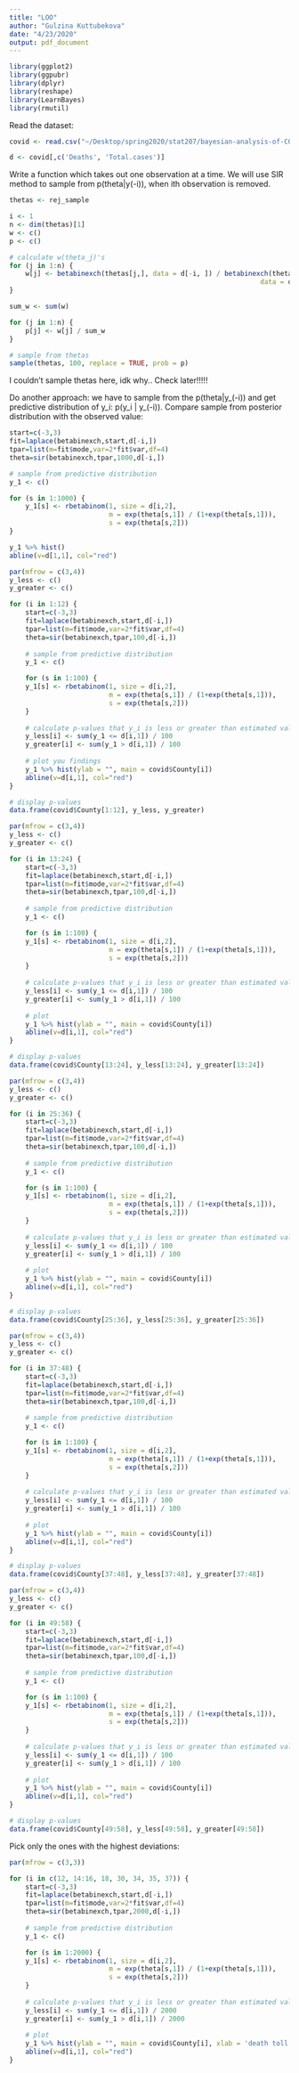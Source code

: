 ```yaml
---
title: "LOO"
author: "Gulzina Kuttubekova"
date: "4/23/2020"
output: pdf_document
---
```


```r
library(ggplot2)
library(ggpubr)
library(dplyr)
library(reshape)
library(LearnBayes)
library(rmutil)
```

Read the dataset:
```r
covid <- read.csv("~/Desktop/spring2020/stat207/bayesian-analysis-of-COVID19-in-CA/data/Covid19-04-13-20.txt")

d <- covid[,c('Deaths', 'Total.cases')]
```

Write a function which takes out one observation at a time. We will use SIR method to sample from p(theta|y(-i)), when ith observation is removed. 

```r
thetas <- rej_sample
```

```r
i <- 1
n <- dim(thetas)[1]
w <- c()
p <- c()

# calculate w(theta_j)'s
for (j in 1:n) {
    w[j] <- betabinexch(thetas[j,], data = d[-i, ]) / betabinexch(thetas[j,], 
                                                               data = d)
}

sum_w <- sum(w)

for (j in 1:n) {
    p[j] <- w[j] / sum_w
}
```

```r
# sample from thetas
sample(thetas, 100, replace = TRUE, prob = p)
```
I couldn't sample thetas here, idk why.. Check later!!!!!



Do another approach: we have to sample from the p(theta|y_(-i)) and get predictive distribution of y_i: p(y_i | y_(-i)). Compare sample from posterior distribution with the observed value:
```r
start=c(-3,3)
fit=laplace(betabinexch,start,d[-i,])
tpar=list(m=fit$mode,var=2*fit$var,df=4)
theta=sir(betabinexch,tpar,1000,d[-i,])
```

```r
# sample from predictive distribution
y_1 <- c()

for (s in 1:1000) {
    y_1[s] <- rbetabinom(1, size = d[i,2], 
                         m = exp(theta[s,1]) / (1+exp(theta[s,1])),
                         s = exp(theta[s,2]))
}

```

```r
y_1 %>% hist()
abline(v=d[1,1], col="red")
```

```r
par(mfrow = c(3,4))
y_less <- c()
y_greater <- c()

for (i in 1:12) {
    start=c(-3,3)
    fit=laplace(betabinexch,start,d[-i,])
    tpar=list(m=fit$mode,var=2*fit$var,df=4)
    theta=sir(betabinexch,tpar,100,d[-i,])
    
    # sample from predictive distribution
    y_1 <- c()

    for (s in 1:100) {
    y_1[s] <- rbetabinom(1, size = d[i,2], 
                         m = exp(theta[s,1]) / (1+exp(theta[s,1])),
                         s = exp(theta[s,2]))
    }
    
    # calculate p-values that y_i is less or greater than estimated values
    y_less[i] <- sum(y_1 <= d[i,1]) / 100
    y_greater[i] <- sum(y_1 > d[i,1]) / 100
    
    # plot you findings
    y_1 %>% hist(ylab = "", main = covid$County[i])
    abline(v=d[i,1], col="red")
}
```

```r
# display p-values
data.frame(covid$County[1:12], y_less, y_greater)
```



```r
par(mfrow = c(3,4))
y_less <- c()
y_greater <- c()

for (i in 13:24) {
    start=c(-3,3)
    fit=laplace(betabinexch,start,d[-i,])
    tpar=list(m=fit$mode,var=2*fit$var,df=4)
    theta=sir(betabinexch,tpar,100,d[-i,])
    
    # sample from predictive distribution
    y_1 <- c()

    for (s in 1:100) {
    y_1[s] <- rbetabinom(1, size = d[i,2], 
                         m = exp(theta[s,1]) / (1+exp(theta[s,1])),
                         s = exp(theta[s,2]))
    }
    
    # calculate p-values that y_i is less or greater than estimated values
    y_less[i] <- sum(y_1 <= d[i,1]) / 100
    y_greater[i] <- sum(y_1 > d[i,1]) / 100
    
    # plot
    y_1 %>% hist(ylab = "", main = covid$County[i])
    abline(v=d[i,1], col="red")
}
```

```r
# display p-values
data.frame(covid$County[13:24], y_less[13:24], y_greater[13:24])
```


```r
par(mfrow = c(3,4))
y_less <- c()
y_greater <- c()

for (i in 25:36) {
    start=c(-3,3)
    fit=laplace(betabinexch,start,d[-i,])
    tpar=list(m=fit$mode,var=2*fit$var,df=4)
    theta=sir(betabinexch,tpar,100,d[-i,])
    
    # sample from predictive distribution
    y_1 <- c()

    for (s in 1:100) {
    y_1[s] <- rbetabinom(1, size = d[i,2], 
                         m = exp(theta[s,1]) / (1+exp(theta[s,1])),
                         s = exp(theta[s,2]))
    }
    
    # calculate p-values that y_i is less or greater than estimated values
    y_less[i] <- sum(y_1 <= d[i,1]) / 100
    y_greater[i] <- sum(y_1 > d[i,1]) / 100
    
    # plot
    y_1 %>% hist(ylab = "", main = covid$County[i])
    abline(v=d[i,1], col="red")
}
```

```r
# display p-values
data.frame(covid$County[25:36], y_less[25:36], y_greater[25:36])
```



```r
par(mfrow = c(3,4))
y_less <- c()
y_greater <- c()

for (i in 37:48) {
    start=c(-3,3)
    fit=laplace(betabinexch,start,d[-i,])
    tpar=list(m=fit$mode,var=2*fit$var,df=4)
    theta=sir(betabinexch,tpar,100,d[-i,])
    
    # sample from predictive distribution
    y_1 <- c()

    for (s in 1:100) {
    y_1[s] <- rbetabinom(1, size = d[i,2], 
                         m = exp(theta[s,1]) / (1+exp(theta[s,1])),
                         s = exp(theta[s,2]))
    }
    
    # calculate p-values that y_i is less or greater than estimated values
    y_less[i] <- sum(y_1 <= d[i,1]) / 100
    y_greater[i] <- sum(y_1 > d[i,1]) / 100
    
    # plot
    y_1 %>% hist(ylab = "", main = covid$County[i])
    abline(v=d[i,1], col="red")
}
```

```r
# display p-values
data.frame(covid$County[37:48], y_less[37:48], y_greater[37:48])
```


```r
par(mfrow = c(3,4))
y_less <- c()
y_greater <- c()

for (i in 49:58) {
    start=c(-3,3)
    fit=laplace(betabinexch,start,d[-i,])
    tpar=list(m=fit$mode,var=2*fit$var,df=4)
    theta=sir(betabinexch,tpar,100,d[-i,])
    
    # sample from predictive distribution
    y_1 <- c()

    for (s in 1:100) {
    y_1[s] <- rbetabinom(1, size = d[i,2], 
                         m = exp(theta[s,1]) / (1+exp(theta[s,1])),
                         s = exp(theta[s,2]))
    }
    
    # calculate p-values that y_i is less or greater than estimated values
    y_less[i] <- sum(y_1 <= d[i,1]) / 100
    y_greater[i] <- sum(y_1 > d[i,1]) / 100
    
    # plot
    y_1 %>% hist(ylab = "", main = covid$County[i])
    abline(v=d[i,1], col="red")
}
```

```r
# display p-values
data.frame(covid$County[49:58], y_less[49:58], y_greater[49:58])
```

Pick only the ones with the highest deviations:
```r
par(mfrow = c(3,3))

for (i in c(12, 14:16, 18, 30, 34, 35, 37)) {
    start=c(-3,3)
    fit=laplace(betabinexch,start,d[-i,])
    tpar=list(m=fit$mode,var=2*fit$var,df=4)
    theta=sir(betabinexch,tpar,2000,d[-i,])
    
    # sample from predictive distribution
    y_1 <- c()

    for (s in 1:2000) {
    y_1[s] <- rbetabinom(1, size = d[i,2], 
                         m = exp(theta[s,1]) / (1+exp(theta[s,1])),
                         s = exp(theta[s,2]))
    }
    
    # calculate p-values that y_i is less or greater than estimated values
    y_less[i] <- sum(y_1 <= d[i,1]) / 2000
    y_greater[i] <- sum(y_1 > d[i,1]) / 2000
    
    # plot
    y_1 %>% hist(ylab = "", main = covid$County[i], xlab = 'death toll')
    abline(v=d[i,1], col="red")
}
```















